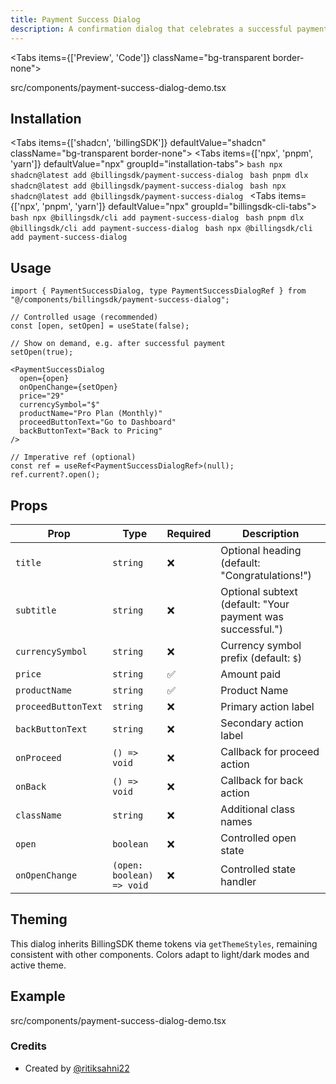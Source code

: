 ```yaml
---
title: Payment Success Dialog
description: A confirmation dialog that celebrates a successful payment with the paid amount and product name, plus actions to proceed or go back.
---
```


<Tabs items={['Preview', 'Code']} className="bg-transparent border-none">
  <Tab value="Preview" className="border-none bg-transparent p-0 mt-3">
    <PreviewComponents registryName="payment-success-dialog">
      <PaymentSuccessDialogDemo />
    </PreviewComponents>
  </Tab>

  <Tab value="Code" className="mt-3">
  <include cwd lang="tsx" meta='title="src/components/payment-success-dialog-demo.tsx"'>src/components/payment-success-dialog-demo.tsx</include>

  </Tab>
</Tabs>

## Installation

<Tabs items={['shadcn', 'billingSDK']} defaultValue="shadcn" className="bg-transparent border-none">
  <Tab value="shadcn" className="border-none bg-transparent p-0 mt-3">
    <Tabs items={['npx', 'pnpm', 'yarn']} defaultValue="npx" groupId="installation-tabs">
      <Tab value="npx">
        ```bash
        npx shadcn@latest add @billingsdk/payment-success-dialog
        ```
      </Tab>
      <Tab value="pnpm">
        ```bash
        pnpm dlx shadcn@latest add @billingsdk/payment-success-dialog
        ```
      </Tab>
      <Tab value="yarn">
        ```bash
        npx shadcn@latest add @billingsdk/payment-success-dialog
        ```
      </Tab>
    </Tabs>
  </Tab>
  <Tab value="billingSDK" className="border-none bg-transparent p-0 mt-3">
    <Tabs items={['npx', 'pnpm', 'yarn']} defaultValue="npx" groupId="billingsdk-cli-tabs">
      <Tab value="npx">
        ```bash
        npx @billingsdk/cli add payment-success-dialog
        ```
      </Tab>
      <Tab value="pnpm">
        ```bash
        pnpm dlx @billingsdk/cli add payment-success-dialog
        ```
      </Tab>
      <Tab value="yarn">
        ```bash
        npx @billingsdk/cli add payment-success-dialog
        ```
      </Tab>
    </Tabs>
  </Tab>
</Tabs>

## Usage

```tsx
import { PaymentSuccessDialog, type PaymentSuccessDialogRef } from "@/components/billingsdk/payment-success-dialog";
```

```tsx
// Controlled usage (recommended)
const [open, setOpen] = useState(false);

// Show on demand, e.g. after successful payment
setOpen(true);

<PaymentSuccessDialog
  open={open}
  onOpenChange={setOpen}
  price="29"
  currencySymbol="$"
  productName="Pro Plan (Monthly)"
  proceedButtonText="Go to Dashboard"
  backButtonText="Back to Pricing"
/>
```

```tsx
// Imperative ref (optional)
const ref = useRef<PaymentSuccessDialogRef>(null);
ref.current?.open();
```

## Props

| Prop | Type | Required | Description |
|------|------|----------|-------------|
| `title` | `string` | ❌ | Optional heading (default: "Congratulations!") |
| `subtitle` | `string` | ❌ | Optional subtext (default: "Your payment was successful.") |
| `currencySymbol` | `string` | ❌ | Currency symbol prefix (default: `$`) |
| `price` | `string` | ✅ | Amount paid |
| `productName` | `string` | ✅ | Product Name |
| `proceedButtonText` | `string` | ❌ | Primary action label |
| `backButtonText` | `string` | ❌ | Secondary action label |
| `onProceed` | `() => void` | ❌ | Callback for proceed action |
| `onBack` | `() => void` | ❌ | Callback for back action |
| `className` | `string` | ❌ | Additional class names |
| `open` | `boolean` | ❌ | Controlled open state |
| `onOpenChange` | `(open: boolean) => void` | ❌ | Controlled state handler |

## Theming

This dialog inherits BillingSDK theme tokens via `getThemeStyles`, remaining consistent with other components. Colors adapt to light/dark modes and active theme.

## Example
<include cwd lang="tsx" meta='title="src/components/payment-success-dialog-demo.tsx"'>src/components/payment-success-dialog-demo.tsx</include>

### Credits
- Created by [@ritiksahni22](https://github.com/ritiksahni)
